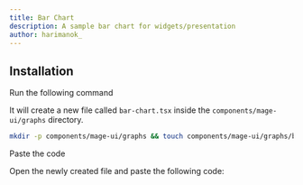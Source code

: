 ```yaml
---
title: Bar Chart
description: A sample bar chart for widgets/presentation
author: harimanok_
---
```


<ComponentPreview name="graphs-bar-chart--docs" />

## Installation

<Steps>
<Step>Run the following command</Step>

It will create a new file called `bar-chart.tsx` inside the `components/mage-ui/graphs` directory.

```bash
mkdir -p components/mage-ui/graphs && touch components/mage-ui/graphs/bar-chart.tsx
```

<Step>Paste the code</Step>

Open the newly created file and paste the following code:

```jsx file=<rootDir>/mage-ui/graphs/bar-chart.tsx

```

</Steps>
